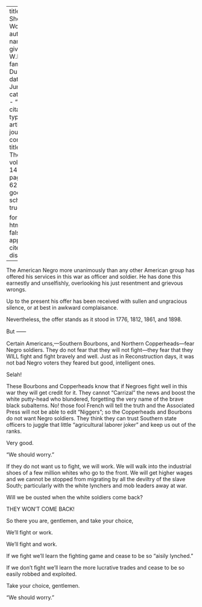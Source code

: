 
---
title: 'We Should Worry'
author:
  - name:
      given: W.E.B.
      family: Du Bois
date: Jun. 1917
categories: 
  - ""
citation: 
  type: article-journal
  container-title: The Crisis
  volume: 14
  issue: 2
  page: 61-62
google-scholar: true

format:
  html:
    toc: false
    appendix-cite-as: display
---



The American Negro more unanimously than any other American group has offered his services in this war as officer and soldier. He has done this earnestly and unselfishly, overlooking his just resentment and grievous wrongs. 

Up to the present his offer has been received with sullen and ungracious silence, or at best in awkward complaisance. 

Nevertheless, the offer stands as it stood in 1776, 1812, 1861, and 1898. 

But &#11834;

Certain Americans,---Southern Bourbons, and Northern Copperheads---fear Negro soldiers. They do not fear that they will not fight---they fear that they WILL fight and fight bravely and well. Just as in Reconstruction days, it was not bad Negro voters they feared but good, intelligent ones. 

Selah! 

These Bourbons and Copperheads know that if Negroes fight well in this war they will get credit for it. They cannot "Carrizal" the news and boost the white putty-head who blundered, forgetting the very name of the brave black subalterns. No! those fool French will tell the truth and the Associated Press will not be able to edit "Niggers"; so the Copperheads and Bourbons do not want Negro soldiers. They think they can trust Southern state officers to juggle that little "agricultural laborer joker" and keep us out of the ranks. 

Very good. 

"We should worry." 

If they do not want us to fight, we will work. We will walk into the industrial shoes of a few million whites who go to the front. We will get higher wages and we cannot be stopped from migrating by all the deviltry of the slave South; particularly with the white lynchers and mob leaders away at war. 

Will we be ousted when the white soldiers come back? 

THEY WON'T COME BACK! 

So there you are, gentlemen, and take your choice, 

We'll fight or work. 

We'll fight and work. 

If we fight we'll learn the fighting game and cease to be so "aisily lynched." 

If we don't fight we'll learn the more lucrative trades and cease to be so easily robbed and exploited. 

Take your choice, gentlemen. 

"We should worry." 

